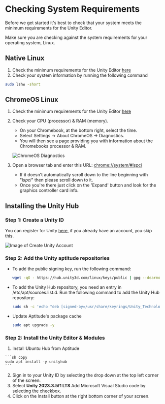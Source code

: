 
# Checking System Requirements


Before we get started it's best to check that your system meets the minimum requirements for the Unity Editor.  

  <Callout type="warning" emoji="⚠️">
    Make sure you are checking against the system requirements for your operating system, Linux.
  </Callout>
  
## Native Linux

  1. Check the minimum requirements for the Unity Editor [here](https://docs.unity3d.com/Manual/system-requirements.html#editor)  
  2. Check your system information by running the following command
  ```sh copy
  sudo lshw -short
  ```

## ChromeOS Linux

  1. Check the minimum requirements for the Unity Editor [here](https://docs.unity3d.com/Manual/system-requirements.html#editor)  
  2. Check your CPU (processor) & RAM (memory).
      - On your Chromebook, at the bottom right, select the time.
      - Select Settings -> About ChromeOS -> Diagnostics.
      - You will then see a page providing you with information about the Chromebooks processor & RAM.  
        
      ![ChromeOS Diagnostics](/chromeos-diagnostics.jpg)
  3. Open a browser tab and enter this URL: [chrome://system/#lspci](chrome://system/#lspci)  
      - If it doesn't automatically scroll down to the line beginning with "*lspci*" then please scroll down to it.  
      - Once you're there just click on the 'Expand' button and look for the graphics controller card info.  

## Installing the Unity Hub

<Steps>


  ### Step 1: Create a Unity ID

  You can register for Unity [here](https://id.unity.com/en/conversations/adc07ba5-7f26-4ad9-a8e0-069d3cd78fec007f),
  if you already have an account, you skip this.

  ![Image of Create Unity Account](https://support.unity.com/hc/article_attachments/12302710558484)

  ### Step 2: Add the Unity aptitude repositories

  - To add the public signing key, run the following command:
  
    ```sh copy
    wget -qO - https://hub.unity3d.com/linux/keys/public | gpg --dearmor | sudo tee/usr/share/keyrings/Unity_Technologies_ApS.gpg > /dev/null
    ```
  - To add the Unity Hub repository, you need an entry in /etc/apt/sources.list.d.
    Run the following command to add the Unity Hub repository:
  
    ```sh copy
    sudo sh -c 'echo "deb [signed-by=/usr/share/keyrings/Unity_Technologies_ApS.gpg] https://hub.unity3d.com/linux/repos/deb stable main" > /etc/apt/sources.list.d/unityhub.list'
    ```
  - Update Aptitude's package cache
  
    ```sh copy
    sudo apt upgrade -y
    ```

  ### Step 2: Install the Unity Editor & Modules

  1. Install Ubuntu Hub from Aptitude

    ```sh copy
    sudo apt install -y unityhub
    ```
  2. Sign in to your Unity ID by selecting the drop down at the top left corner of the screen.
  3. Select **Unity 2023.3.5f1 LTS**
    <Callout emoji="💡">
      Add Microsoft Visual Studio code by selecting the checkbox.
    </Callout>
  4. Click on the Install button at the right bottom corner of your screen.
</Steps>